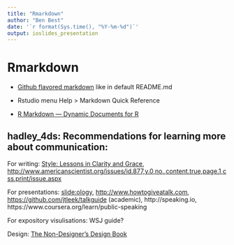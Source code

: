 ```yaml
---
title: "Rmarkdown"
author: "Ben Best"
date: '`r format(Sys.time(), "%Y-%m-%d")`'
output: ioslides_presentation
---
```


# Rmarkdown

- [Github flavored markdown](https://help.github.com/articles/github-flavored-markdown) like in default README.md

- Rstudio menu Help > Markdown Quick Reference

- [R Markdown — Dynamic Documents for R](http://rmarkdown.rstudio.com/)

## hadley_4ds: Recommendations for learning more about communication:

For writing: [Style: Lessons in Clarity and Grace](http://amzn.com/0321898680), <http://www.americanscientist.org/issues/id.877,y.0,no.,content.true,page.1,css.print/issue.aspx>

For presentations: [slide:ology](http://amzn.com/0596522347), <http://www.howtogiveatalk.com>, <https://github.com/jtleek/talkguide> (academic), http://speaking.io, https://www.coursera.org/learn/public-speaking

For expository visulisations: WSJ guide?

Design: [The Non-Designer's Design Book](http://amzn.com/0133966151)